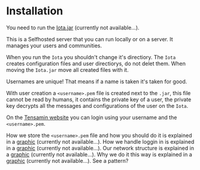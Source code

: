 # Installation
You need to run the [Iota.jar](https://github.com/Tensamin/Iota/releases/) (currently not available...).

This is a Selfhosted server that you can run locally or on a server.
It manages your users and communities.

When you run the `Iota` you shouldn't change it's directiory.
The `Iota` creates configuration files and user directiorys, do not delet them.
When moving the `Iota.jar` move all created files with it.

Usernames are unique! That means if a name is taken it's taken for good.

With user creation a `<username>.pem` file is created next to the `.jar`, this file cannot be read by humans, it contains the private key of a user, the private key decrypts all the messages and configurations of the user on the `Iota`.

On the [Tensamin website](tensamin.methanium.net) you can login using your username and the `<username>.pem`.

How we store the `<username>.pem` file and how you should do it is explained in a [graphic]() (currently not available...).
How we handle loggin in is explained in a [graphic]() (currently not available...).
Our network structure is explained in a [graphic]() (currently not available...).
Why we do it this way is explained in a [graphic]() (currently not available...).
See a pattern?